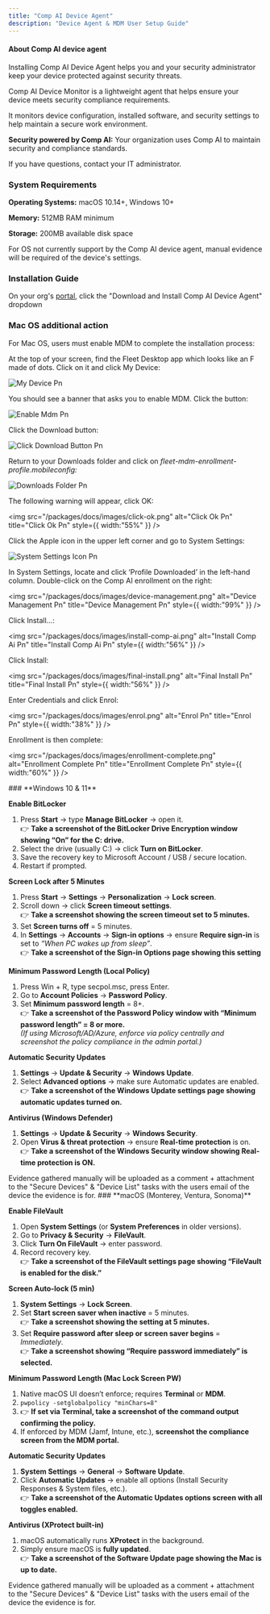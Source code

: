 ```yaml
---
title: "Comp AI Device Agent"
description: "Device Agent & MDM User Setup Guide"
---
```


#### **About Comp AI device agent**

Installing Comp AI Device Agent helps you and your security administrator keep your device protected against security threats.

Comp AI Device Monitor is a lightweight agent that helps ensure your device meets security compliance requirements.

It monitors device configuration, installed software, and security settings to help maintain a secure work environment.

**Security powered by Comp AI:** Your organization uses Comp AI to maintain security and compliance standards.

If you have questions, contact your IT administrator.

### System Requirements

**Operating Systems:** macOS 10.14+, Windows 10+

**Memory:** 512MB RAM minimum

**Storage:** 200MB available disk space

<Note>
  For OS not currently support by the Comp AI device agent, manual evidence will be required of the device's settings.
</Note>

### Installation Guide

On your org's [portal](http://portal.trycomp.ai), click the "Download and Install Comp AI Device Agent" dropdown

### Mac OS additional action

For Mac OS, users must enable MDM to complete the installation process:

<Accordion title="MDM User Guide" description="Enable MDM" icon="computer">
  At the top of your screen, find the Fleet Desktop app which looks like an F made of dots. Click on it and click My Device:

  ![My Device Pn](/packages/docs/images/my-device.png)

  You should see a banner that asks you to enable MDM. Click the button:

  ![Enable Mdm Pn](/packages/docs/images/enable-mdm.png)

  Click the Download button:

  ![Click Download Button Pn](/packages/docs/images/click-download-button.png)

  Return to your Downloads folder and click on _fleet-mdm-enrollment-profile.mobileconfig:_

  ![Downloads Folder Pn](/packages/docs/images/downloads-folder.png)

  The following warning will appear, click OK:

  <img
    src="/packages/docs/images/click-ok.png"
    alt="Click Ok Pn"
    title="Click Ok Pn"
    style={{ width:"55%" }}
  />

  Click the Apple icon in the upper left corner and go to System Settings:

  ![System Settings Icon Pn](/packages/docs/images/system-settings-icon.png)

  In System Settings, locate and click ‘Profile Downloaded’ in the left-hand column. Double-click on the Comp AI enrollment on the right:

  <img
    src="/packages/docs/images/device-management.png"
    alt="Device Management Pn"
    title="Device Management Pn"
    style={{ width:"99%" }}
  />

  Click Install…:

  <img
    src="/packages/docs/images/install-comp-ai.png"
    alt="Install Comp Ai Pn"
    title="Install Comp Ai Pn"
    style={{ width:"56%" }}
  />

  Click Install:

  <img
    src="/packages/docs/images/final-install.png"
    alt="Final Install Pn"
    title="Final Install Pn"
    style={{ width:"56%" }}
  />

  Enter Credentials and click Enrol:

  <img
    src="/packages/docs/images/enrol.png"
    alt="Enrol Pn"
    title="Enrol Pn"
    style={{ width:"38%" }}
  />

  Enrollment is then complete:

  <img
    src="/packages/docs/images/enrollment-complete.png"
    alt="Enrollment Complete Pn"
    title="Enrollment Complete Pn"
    style={{ width:"60%" }}
  />
</Accordion>

<Accordion title="Windows Manual Evidence" description="Evidence to gather manually for unsupported windows devices" icon="sparkles">
  ### **Windows 10 & 11**

  **Enable BitLocker**

  1. Press **Start** → type **Manage BitLocker** → open it.\
     👉 **Take a screenshot of the BitLocker Drive Encryption window showing “On” for the C: drive.**
  2. Select the drive (usually C:) → click **Turn on BitLocker**.
  3. Save the recovery key to Microsoft Account / USB / secure location.
  4. Restart if prompted.

  **Screen Lock after 5 Minutes**

  1. Press **Start** → **Settings** → **Personalization** → **Lock screen**.
  2. Scroll down → click **Screen timeout settings**.\
     👉 **Take a screenshot showing the screen timeout set to 5 minutes.**
  3. Set **Screen turns off** = 5 minutes.
  4. In **Settings** → **Accounts** → **Sign-in options** → ensure **Require sign-in** is set to _“When PC wakes up from sleep”_.\
     👉 **Take a screenshot of the Sign-in Options page showing this setting**

  **Minimum Password Length (Local Policy)**

  1. Press Win + R, type secpol.msc, press Enter.
  2. Go to **Account Policies** → **Password Policy**.
  3. Set **Minimum password length** = 8+.\
     👉 **Take a screenshot of the Password Policy window with “Minimum password length” = 8 or more.**\
     _(If using Microsoft/AD/Azure, enforce via policy centrally and screenshot the policy compliance in the admin portal.)_

  **Automatic Security Updates**

  1. **Settings** → **Update & Security** → **Windows Update**.
  2. Select **Advanced options** → make sure Automatic updates are enabled.\
     👉 **Take a screenshot of the Windows Update settings page showing automatic updates turned on.**

  **Antivirus (Windows Defender)**

  1. **Settings** → **Update & Security** → **Windows Security**.
  2. Open **Virus & threat protection** → ensure **Real-time protection** is on.\
     👉 **Take a screenshot of the Windows Security window showing Real-time protection is ON.**

  <Note>
    Evidence gathered manually will be uploaded as a comment + attachment to the "Secure Devices" & "Device List" tasks with the users email of the device the evidence is for.
  </Note>
</Accordion>

<Accordion title="Mac Manual Evidence" description="Evidence to gather manually for unsupported mac devices" icon="sparkles">
  ### **macOS (Monterey, Ventura, Sonoma)**

  **Enable FileVault**

  1. Open **System Settings** (or **System Preferences** in older versions).
  2. Go to **Privacy & Security** → **FileVault**.
  3. Click **Turn On FileVault** → enter password.
  4. Record recovery key.\
     👉 **Take a screenshot of the FileVault settings page showing “FileVault is enabled for the disk.”**

  **Screen Auto-lock (5 min)**

  1. **System Settings** → **Lock Screen**.
  2. Set **Start screen saver when inactive** = 5 minutes.\
     👉 **Take a screenshot showing the setting at 5 minutes.**
  3. Set **Require password after sleep or screen saver begins** = _Immediately_.\
     👉 **Take a screenshot showing “Require password immediately” is selected.**

  **Minimum Password Length (Mac Lock Screen PW)**

  1. Native macOS UI doesn’t enforce; requires **Terminal** or **MDM**.
  2. `pwpolicy -setglobalpolicy "minChars=8"`
  3. 👉 **If set via Terminal, take a screenshot of the command output confirming the policy.**
  4. If enforced by MDM (Jamf, Intune, etc.), **screenshot the compliance screen from the MDM portal.**

  **Automatic Security Updates**

  1. **System Settings** → **General** → **Software Update**.
  2. Click **Automatic Updates** → enable all options (Install Security Responses & System files, etc.).\
     👉 **Take a screenshot of the Automatic Updates options screen with all toggles enabled.**

  **Antivirus (XProtect built-in)**

  1. macOS automatically runs **XProtect** in the background.
  2. Simply ensure macOS is **fully updated**.\
     👉 **Take a screenshot of the Software Update page showing the Mac is up to date.**

  <Note>
    Evidence gathered manually will be uploaded as a comment + attachment to the "Secure Devices" & "Device List" tasks with the users email of the device the evidence is for.
  </Note>
</Accordion>